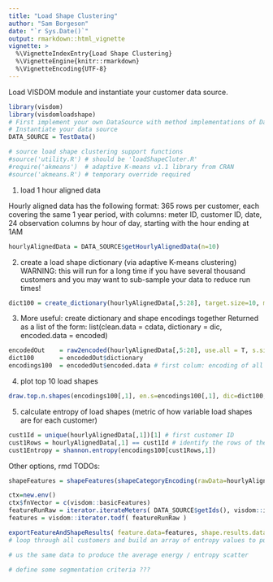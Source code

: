 ```yaml
---
title: "Load Shape Clustering"
author: "Sam Borgeson"
date: "`r Sys.Date()`"
output: rmarkdown::html_vignette
vignette: >
  %\VignetteIndexEntry{Load Shape Clustering}
  %\VignetteEngine{knitr::rmarkdown}
  %\VignetteEncoding{UTF-8}
---
```


Load VISDOM module and instantiate your customer data source.
```r
library(visdom)
library(visdomloadshape)
# First implement your own DataSource with method implementations of DataSource interface methods
# Instantiate your data source
DATA_SOURCE = TestData()

# source load shape clustering support functions
#source('utility.R') # should be 'loadShapeCluter.R'
#require('akmeans')  # adaptive K-means v1.1 library from CRAN
#source('akmeans.R') # temporary override required

```

1. load 1 hour aligned data

Hourly aligned data has the following format:
365 rows per customer, each covering the same 1 year period, with columns:
meter ID, customer ID, date, 24 observation columns by hour of day, starting with the hour ending at 1AM

```r

hourlyAlignedData = DATA_SOURCE$getHourlyAlignedData(n=10)
```

2. create a load shape dictionary (via adaptive K-means clustering)
WARNING: this will run for a long time if you have several thousand customers and you may want to sub-sample your data to reduce run times!

```r
dict100 = create_dictionary(hourlyAlignedData[,5:28], target.size=10, mode=1, d.metric=1, ths=0.2, iter.max=100, nstart=1, two.step.compress=F, verbose=F)
```

3. More useful: create dictionary and shape encodings together
 Returned as a list of the form: list(clean.data = cdata, dictionary = dic, encoded.data = encoded)
 
```r
encodedOut    = raw2encoded(hourlyAlignedData[,5:28], use.all = T, s.size = 100000, target.size=100, mode=1, d.metric=1, ths=0.2, iter.max=100, nstart=1, two.step.compress=F,verbose=F)
dict100       = encodedOut$dictionary
encodings100  = encodedOut$encoded.data # first colum: encoding of all load shapes, 2nd: total daily energy, 3rd: daily sum of squared errors, 4th: relative square error
```

4. plot top 10 load shapes

```r
draw.top.n.shapes(encodings100[,1], en.s=encodings100[,1], dic=dict100, n=10, show.avg=0)
```

5. calculate entropy of load shapes (metric of how variable load shapes are for each customer)

```r
cust1Id = unique(hourlyAlignedData[,1])[1] # first customer ID
cust1Rows = hourlyAlignedData[,1] == cust1Id # identify the rows of the aligned data and therefore encodings that belong to the first customer
cust1Entropy = shannon.entropy(encodings100[cust1Rows,1])
```

Other options, rmd TODOs:
```r
shapeFeatures = shapeFeatures(shapeCategoryEncoding(rawData=hourlyAlignedData, metaCols=1:4, encoding.dict=dict100 ))

ctx=new.env()
ctx$fnVector = c(visdom::basicFeatures)
featureRunRaw = iterator.iterateMeters( DATA_SOURCE$getIds(), visdom::iterator.callAllFromCtx, ctx = ctx)
features = visdom::iterator.todf( featureRunRaw )

exportFeatureAndShapeResults( feature.data=features, shape.results.data=shapeFeatures, format='csv', filePath='out' )
# loop through all customers and build an array of entropy values to put into a histogram.

# us the same data to produce the average energy / entropy scatter

# define some segmentation criteria ???
```
